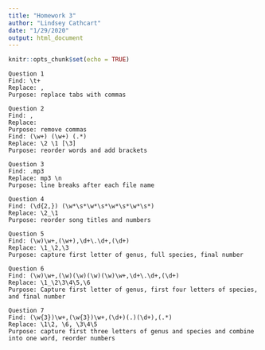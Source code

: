 ```yaml
---
title: "Homework 3"
author: "Lindsey Cathcart"
date: "1/29/2020"
output: html_document
---
```


```r
knitr::opts_chunk$set(echo = TRUE)
```
```
Question 1
Find: \t+
Replace: , 
Purpose: replace tabs with commas

Question 2
Find: ,
Replace:
Purpose: remove commas
Find: (\w+) (\w+) (.*)
Replace: \2 \1 [\3]
Purpose: reorder words and add brackets 

Question 3
Find: .mp3 
Replace: mp3 \n
Purpose: line breaks after each file name

Question 4
Find: (\d{2,}) (\w*\s*\w*\s*\w*\s*\w*\s*)
Replace: \2_\1
Purpose: reorder song titles and numbers

Question 5
Find: (\w)\w+,(\w+),\d+\.\d+,(\d+)
Replace: \1_\2,\3
Purpose: capture first letter of genus, full species, final number

Question 6
Find: (\w)\w+,(\w)(\w)(\w)(\w)\w+,\d+\.\d+,(\d+)
Replace: \1_\2\3\4\5,\6
Purpose: Capture first letter of genus, first four letters of species, and final number

Question 7
Find: (\w{3})\w+,(\w{3})\w+,(\d+)(.)(\d+),(.*)
Replace: \1\2, \6, \3\4\5
Purpose: capture first three letters of genus and species and combine into one word, reorder numbers


```



